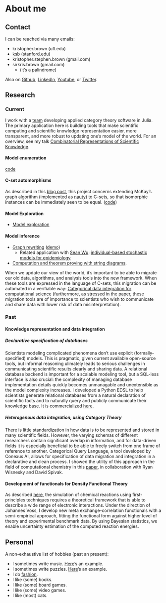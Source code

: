 # About me {#sec-about}

## Contact

I can be reached via many emails:

- kristopher.brown (ufl.edu)
- ksb (stanford.edu)
- kristopher.stephen.brown (gmail.com)
- sirkris.brown (gmail.com)
  - (it's a palindrome)

Also on [Github](https://github.com/kris-brown/), [LinkedIn](https://www.linkedin.com/in/kristophersbrown/), [Youtube](https://www.youtube.com/channel/UCsS3Vyi48g-vOyG0emREmUg), or [Twitter](https://twitter.com/ksb_id).

## Research
### Current
I work with a [team](https://www.algebraicjulia.org/) developing applied category theory software in Julia. The primary application here is building tools that make scientific computing and scientific knowledge representation easier, more transparent, and more robust to updating one's model of the world. For an overview, see my talk [Combinatorial Representations of Scientific Knowledge](https://www.youtube.com/watch?v=vJRAw8USmYs).

#### Model enumeration
 [code](https://github.com/kris-brown/ModelEnumeration.jl)

#### C-set automorphisms
As described in this [blog post](https://www.algebraicjulia.org/blog/post/2022/01/cset-automorphisms/), this project concerns extending McKay's graph algorithm (implemented as [nauty](https://pallini.di.uniroma1.it/)) to C-sets, so that isomorphic instances can be immediately seen to be equal. ([code](https://github.com/AlgebraicJulia/CSetAutomorphisms.jl))

#### Model Exploration
- [Model exploration](https://github.com/kris-brown/ModelExploration.jl)

#### Model inference
- [Graph rewriting](https://arxiv.org/abs/2111.03784) ([demo](https://nbviewer.org/github/kris-brown/Computational-Category-Theoretic-Rewriting/blob/main/Computational_Category_Theoretic_Rewriting.ipynb))
  - Related application with [Sean Wu](https://slwu89.github.io/): [individual-based stochastic models for epidemiology](https://github.com/slwu89/IndividualRewrite)


- [Computation and theorem proving with string diagrams](https://github.com/AlgebraicJulia/GraphicalLinearAlgebra).


When we update our view of the world, it's important to be able to migrate our old data, algorithms, and analysis tools into the new framework. When these tools are expressed in the language of C-sets, this migration can be automated in a verifiable way: [Categorical data integration for computational science
](https://www.sciencedirect.com/science/article/pii/S0927025619302046) (furthermore, as stressed in the paper, these migration tools are of importance to scientists who wish to communicate and share data with lower risk of data misinterpretation).

### Past
#### Knowledge representation and data integration

##### Declarative specification of databases
Scientists modeling complicated phenomena don't use explicit (formally-specified) models. This is pragmatic, given current available open-source tools, but informal reasoning ulimately leads to serious challenges in communicating scientific results clearly and sharing data. A relational database backend is important for a scalable modeling tool, but a SQL-less interface is also crucial: the complexity of managing database implementation details quickly becomes unmanagable and unextensible as the model complexity increases. I developed a Python EDSL to help scientists generate relational databases from a natural declaration of scientific facts and to naturally query and publicly communicate their knowledge base. It is commercialized [here](https://www.modelyst.com/).

##### Heterogenous data integration, using Category Theory

There is little standardization in how data is to be represented and stored in many scientific fields. However, the varying schemas of different researchers contain significant overlap in information, and for data-driven fields it is especially beneficial to be able to freely switch from one frame of reference to another. Categorical Query Language, a tool developed by Conexus AI, allows for specification of data migration and integration in a declarative and clean process. I showed the utility of this approach in the field of computational chemistry in this [paper](https://arxiv.org/pdf/1903.10579.pdf), in collaboration with Ryan Wisnesky and David Spivak.


#### Development of functionals for Density Functional Theory

As described [here](http://www.slac.stanford.edu/~vossj/project/xc-functionals/),  the simulation of chemical reactions using first-principles techniques requires a theoretical framework that is able to describe a wide range of electronic interactions. Under the direction of Johannes Voss, I develop new meta exchange-correlation functionals with a semi-empirical approach, fitting the functional form against higher level of theory and experimental benchmark data. By using Bayesian statistics, we enable uncertainty estimation of the computed reaction energies.

## Personal
A non-exhaustive list of hobbies (past an present):

  - I sometimes write music. [Here](https://www.youtube.com/embed/EjZH9OW6eA0)'s an example.
  - I sometimes write puzzles. [Here](https://2021.huntinality.com/puzzle/wahshington_post.html)'s an example.
  - I do [fashion](https://dartmouthfashioncouncildotcom.wordpress.com/2014/05/06/street-style-ft-kris-brown-14/).
  - I like (some) books.
  - I like (some) board games.
  - I like (some) video games.
  - I like (most) cats.
